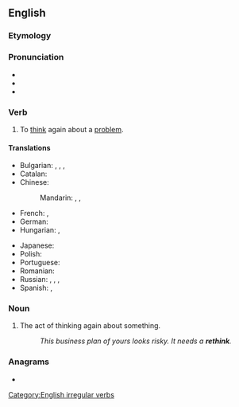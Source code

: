 ==English==

===Etymology===
{{prefix|en|re|think}}

===Pronunciation===
* {{IPA|en|/ɹiːˈθɪŋk/}}
* {{audio|en|en-us-rethink.ogg|Audio (US)}}
* {{rhymes|en|ɪŋk}}

===Verb===
{{en-verb|rethinks|rethinking|rethought}}

# To [[think]] again about a [[problem]].

====Translations====
{{trans-top|think again about a problem}}
* Bulgarian: {{t+|bg|преми́слям}}, {{t+|bg|преми́сля}}, {{t+|bg|обми́слям}}, {{t+|bg|обми́сля}}
* Catalan: {{t+|ca|repensar}}
* Chinese:
*: Mandarin: {{t|cmn|再想|tr=zàixiǎng|sc=Hani}}, {{t|cmn|重想|tr=chóngxiǎng|sc=Hani}}, {{t|cmn|重新考慮|tr=chóngxīn kǎolǜ|sc=Hani}}
* French: {{t+|fr|repenser}}, {{t+|fr|réfléchir}}
* German: {{t+|de|überdenken}}
* Hungarian: {{t|hu|újragondol}}, {{t|hu|újra átgondol}}
{{trans-mid}}
* Japanese: {{t+|ja|再考|tr=さいこうする, saikō suru|alt=再考する|sc=Jpan}}
* Polish: {{t+|pl|przemyśleć|pf}}
* Portuguese: {{t+|pt|repensar}}
* Romanian: {{t+|ro|regândi}}
* Russian: {{t+|ru|переду́мывать|impf}}, {{t+|ru|переду́мать|pf}}, {{t+|ru|пересма́тривать|impf}}, {{t+|ru|пересмотре́ть|pf}}
* Spanish: {{t+|es|repensar}}, {{t+|es|reflexionar}}
{{trans-bottom}}

===Noun===
{{en-noun}}

# The act of thinking again about something.
#: ''This business plan of yours looks risky. It needs a '''rethink'''.''

===Anagrams===
* {{anagrams|en|a=ehiknrt|thinker}}

[[Category:English irregular verbs]]
{{C|en|Thinking}}
